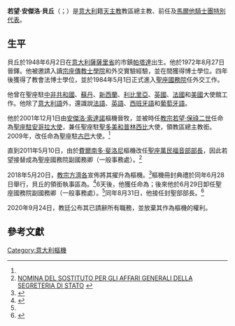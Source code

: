 {{Infobox Christian leader
| type             = Cardinal 
| honorific-prefix =
| name             = 若望·安傑洛·貝丘<br />Giovanni Angelo Becciu
| honorific-suffix = 
| native_name      = 
| native_name_lang = 
| title            = [[聖座|聖座]]{{link-en|封聖部|Congregation for the Causes of Saints|封聖部榮休部長}}
| image            = Giovanni Angelo Becciu in 2013.jpg
| image_size       = 
| alt              = 
| caption          = 
| church           = 
| archdiocese      = 
| province         = 
| metropolis       = 
| diocese          = 
| see              =
| elected          = 
| appointed        = 2018年5月26日
| term_start       = 2018年8月31日
| quashed          = 
| term_end         = 2020年9月24日
| predecessor      = 
| opposed          = 
| successor        = （出缺）
| other_post       = {{unbulleted list|[[馬爾他騎士團|馬爾他騎士團特別代表]]（2017年至2020年）|{{link-en|聖理諾堂 (羅馬)|San Lino, Rome|羅馬聖理諾執事區領銜執事}}（2018年至今）}}
<!---------- Orders ---------->
| ordination       = 1972年8月27日
| ordained_by      = 
| consecration     = 2001年12月1日
| consecrated_by   = [[安傑洛·索達諾|安傑洛·索達諾]]樞機
| cardinal         = 2018年6月28日
| created_cardinal_by = [[教宗方濟各|教宗方濟各]]
| rank             = 執事級樞機
<!---------- Personal details ---------->
| birth_name       = 
| birth_date       = {{Birth date and age|1948|6|2}}
| birth_place      = [[意大利|意大利]][[薩薩里省|薩薩里省]][[帕塔達|帕塔達]]
| death_date       = <!-- {{Death date and age|YYYY|MM|DD|YYYY|MM|DD}} (death date then birth date) -->
| death_place      = 
| buried           = 
| nationality      = [[意大利人|意大利]]
| religion         = [[天主教|天主教]]
| residence        = 
| parents          = 
| spouse           = 
| children         = 
| occupation       = 
| profession       = 
| previous_post    = {{unbulleted list|[[聖座駐安哥拉大使|聖座駐安哥拉大使]]（2001年－2009年）|聖座駐聖多美和普林西比大使（2001年－2009年）|{{link-en|羅塞萊 (意大利)|Roselle, Italy|羅塞萊}}領銜教區領銜總主教（2011年－2018年）|聖座駐古巴大使（2009年－2011年）|[[國務院_(聖座)|聖座國務院副國務卿（一般事務處）]]（2011年－2018年）}}
| education        =
| alma_mater       = 
| motto            = Duc in Altum<ref name="Miranda20180628">{{cite web |last1=Miranda |first1=Salvador |title=Consistory of June 28, 2018 (V) |url=https://webdept.fiu.edu/~mirandas/bios2018.htm |publisher=Florida International University |accessdate=2019-07-10 |archiveurl=https://web.archive.org/web/20190710121355/https://webdept.fiu.edu/~mirandas/bios2018.htm |archivedate=2019-07-10 |language=en}}</ref>
| signature        = 
| signature_alt    = 
| coat_of_arms     = Coat of arms of Giovanni Angelo Becciu.svg
| coat_of_arms_alt = 
}}
'''若望·安傑洛·貝丘'''（{{lang-it|Giovanni Angelo Becciu}}；{{bd|1948年|6月2日|catIdx=Giovanni Angelo Becciu}}）是[[意大利人|意大利]]籍[[天主教|天主教]]{{link-en|羅塞萊 (意大利)|Roselle, Italy|羅塞萊}}教區總主教、前任{{link-en|封聖部|Congregation for the Causes of Saints|封聖部部長}}及[[馬爾他騎士團|馬爾他騎士團特別代表]]。

==生平==
貝丘於1948年6月2日在[[意大利|意大利]][[薩薩里省|薩薩里省]]的市鎮[[帕塔達|帕塔達]]出生。他於1972年8月27日晉鐸。他被邀請入讀[[宗座傳教士學院|宗座傳教士學院]]和外交實驗經驗，並在間獲得博士學位。四年後獲得了教會法博士學位，並於1984年5月1日正式進入[[聖座國務院|聖座國務院]]任外交工作。

他曾在聖座駐[[中非共和國|中非共和國]]、[[蘇丹|蘇丹]]、[[新西蘭|新西蘭]]、[[利比里亞|利比里亞]]、[[英國|英國]]、[[法國|法國]]和[[美國|美國]]大使館工作。他除了[[意大利語|意大利語]]外，還識說[[法語|法語]]、[[英語|英語]]、[[西班牙語|西班牙語]]和[[葡萄牙語|葡萄牙語]]。

他於2001年12月1日由[[安傑洛·索達諾|安傑洛·索達諾]]樞機晉牧，並被時任[[教宗|教宗]][[若望·保祿二世|若望·保祿二世]]任命為[[聖座駐安哥拉大使|聖座駐安哥拉大使]]，兼任聖座駐[[聖多美和普林西比|聖多美和普林西比]]大使，領{{link-en|羅塞萊 (意大利)|Roselle, Italy|羅塞萊}}教區總主教銜。2009年，改任命為聖座駐[[古巴|古巴]]大使。<ref name="Miranda20180628" />

直到2011年5月10日，由於[[費爾南多·斐洛尼|費爾南多·斐洛尼]]樞機改任[[萬民福音部|聖座萬民福音部部長]]，因此若望接替成為聖座國務院副國務卿（一般事務處）。<ref>[http://press.catholica.va/news_services/bulletin/news/27398.php?index=27398&lang=en NOMINA DEL SOSTITUTO PER GLI AFFARI GENERALI DELLA SEGRETERIA DI STATO] {{webarchive|url=https://web.archive.org/web/20120320184226/http://press.catholica.va/news_services/bulletin/news/27398.php?index=27398&lang=en |date=2012-03-20 }}</ref>

2018年5月20日，[[教宗方濟各|教宗方濟各]]宣佈將其擢升為樞機。<ref>{{cite news|url=https://www.washingtonpost.com/national/religion/pope-francis-to-create-14-new-cardinals-in-june/2018/05/20/a316082a-5c19-11e8-b656-236c6214ef01_story.html?noredirect=on&utm_term=.dc98e23250ce|title=Pope Francis to create 14 new cardinals in June|publisher=The Washington Post|date=2018-05-20|accessdate=2018-05-20|language=en|first=Frances|last=D'Emilio}}</ref>樞機冊封典禮於同年6月28日舉行，貝丘的領銜執事區為{{link-en|聖理諾堂 (羅馬)|San Lino, Rome|羅馬聖理諾執事區}}。<ref>{{cite web |title=Assignment of Titles to the new Cardinals, 28.06.2018 |url=https://press.vatican.va/content/salastampa/en/bollettino/pubblico/2018/06/28/180628i.html |publisher=Holy See Press Office |accessdate=2019-07-10 |archiveurl=https://web.archive.org/web/20190710134455/https://press.vatican.va/content/salastampa/en/bollettino/pubblico/2018/06/28/180628i.html |archivedate=2019-07-10 |language=en |date=2018-06-28}}</ref>6天後，他獲任命為{{link-en|封聖部|Congregation for the Causes of Saints|封聖部部長}}；後來他於6月29日卸任聖座國務院副國務卿（一般事務處）。<ref name="Miranda20180628" />同年8月31日，他接任封聖部部長。<ref>{{cite news |last1=Centofanti |first1=Sergio |title=Le cardinal Becciu inaugure son mandat à la Congrégation pour les causes des saints |url=https://www.vaticannews.va/fr/vatican/news/2018-08/le-cardinal-becciu-inaugure-son-mandat-a-la-congregation-pour-le.html |accessdate=2019-07-10 |publisher=Vatican News |date=2018-08-31 |archiveurl=https://web.archive.org/web/20190710115126/https://www.vaticannews.va/fr/vatican/news/2018-08/le-cardinal-becciu-inaugure-son-mandat-a-la-congregation-pour-le.html |archivedate=2019-07-10 |language=fr}}</ref>

2020年9月24日，教廷公布其已請辭所有職務，並放棄其作為樞機的權利。

==參考文獻==
{{reflist}}

{{樞機團}}
[[Category:意大利樞機|Category:意大利樞機]]